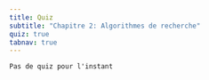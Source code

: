 ```yaml
---
title: Quiz
subtitle: "Chapitre 2: Algorithmes de recherche"
quiz: true
tabnav: true
---
```

```ed-pb
Pas de quiz pour l'instant

```